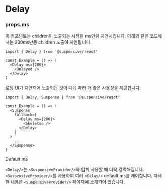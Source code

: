 
# Delay

### props.ms

이 컴포넌트는 children이 노출되는 시점을 ms만큼 지연시킵니다. 아래와 같은 코드에서는 200ms만큼 children 노출이 지연됩니다.

```tsx /Delay/
import { Delay } from '@suspensive/react'

const Example = () => (
  <Delay ms={200}>
    <Delayed />
  </Delay>
)
```

<Callout type="info">

로딩 UI가 지연되어 노출되는 것이 때에 따라 더 좋은 사용성을 제공합니다.

```tsx /Delay/
import { Delay, Suspense } from '@suspensive/react'

const Example = () => (
  <Suspense
    fallback={
      <Delay ms={200}>
        <Skeleton />
      </Delay>
    }
  >
    ...
  </Suspense>
)
```

</Callout>

<Callout>

Default ms

`<Delay/>`는 `<SuspensiveProvider/>`와 함께 사용할 때 더욱 강력해집니다. `<SuspensiveProvider/>`를 사용하여 여러 `<Delay/>` default ms를 제어합니다. 자세한 내용은 [`<SuspensiveProvider/>` 페이지](./SuspensiveProvider)에 소개되어 있습니다.

</Callout>
